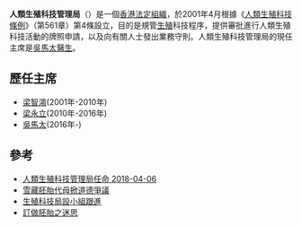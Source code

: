 {{coord|22.27968|114.17168|type:landmark_source:enwiki-googlemaplink|display=title}}
{{香港公營機構基礎資訊
|中文機構名稱=人類生殖科技管理局
|英文機構名稱=Council on Human Reproductive Technology
|機構標誌= 
|標誌大小= 
|首長職銜=主席
|首長姓名=吳馬太
|副首長職銜=副主席
|副首長姓名=甘艷梅 
|副首長職銜2=
|副首長姓名2=
|副首長職銜3=
|副首長姓名3=
|副首長職銜4=
|副首長姓名4=
|副首長職銜5=
|副首長姓名5=
|成立年份=2001年
|法律基礎=第561章《人類生殖科技條例》
|類型= 法定組織
|聯繫部門=[[食物及衞生局|食物及衞生局]]
|總部={{HKG}}[[灣仔|灣仔]][[皇后大道|皇后大道東]]213號[[胡忠大廈|胡忠大廈]]17樓58室
|網站={{Official website|http://www.chrt.org.hk/|官方網站}}
}}
'''人類生殖科技管理局'''（{{lang-en|'''Council on Human Reproductive Technology'''}}）是一個[[香港|香港]][[法定組織|法定組織]]，於2001年4月根據《[[人類生殖科技條例|人類生殖科技條例]]》（第561章）第4條設立，目的是規管[[生殖|生殖]]科技程序，提供審批進行人類生殖科技活動的牌照申請，以及向有關人士發出業務守則。人類生殖科技管理局的現任主席是[[吳馬太|吳馬太]][[醫生|醫生]]。

==歷任主席==
*[[梁智鴻|梁智鴻]](2001年-2010年)
*[[梁永立|梁永立]](2010年-2016年)
*[[吳馬太|吳馬太]](2016年-)

==參考==
* [http://www.info.gov.hk/gia/general/201804/06/P2018040600302.htm 人類生殖科技管理局任命 2018-04-06] {{Wayback|url=http://www.info.gov.hk/gia/general/201804/06/P2018040600302.htm |date=20190831235635 }}
* [http://www.mingpaotor.com/htm/News/20131021/HK-gfn2_er.htm?m=0 雪藏胚胎代母掀道德爭議] {{Wayback|url=http://www.mingpaotor.com/htm/News/20131021/HK-gfn2_er.htm?m=0 |date=20140512225057 }}
* [https://web.archive.org/web/20140512230959/http://news.sina.com.hk/news/20101202/-2-1937451/1.html?rtext 生殖科技局設小組跟進]
* [http://www.mingpaohealth.com/cfm/Archive1.cfm%3FFile%3D20130909/pafe/yca1h.txt+&cd=55&hl=zh-CN&ct=clnk&gl=cn 訂做胚胎之迷思]{{Dead link|date=2018年7月 |bot=InternetArchiveBot |fix-attempted=no }}
{{香港公營機構}}